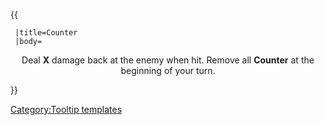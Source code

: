 {{ {{{1|Tooltip hover box}}}
  |title=Counter
  |body=<center> Deal '''X''' damage back at the enemy when hit. Remove all '''Counter''' at the beginning of your turn.
 </center>
}}<noinclude>[[Category:Tooltip templates]]</noinclude>